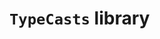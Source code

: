 # `TypeCasts` library

```solidity file=<rootDir>/node_modules/@hyperlane-xyz/core/contracts/libs/TypeCasts.sol
```
